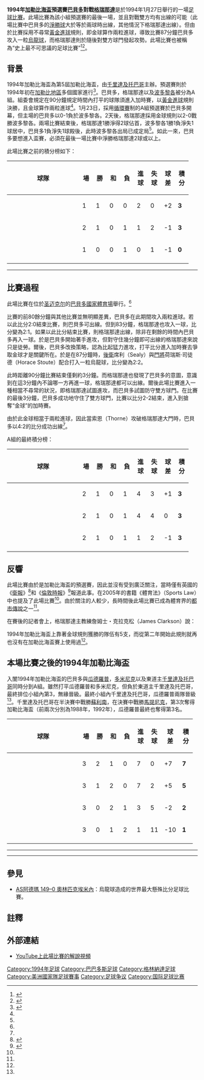 {{Infobox football match
| title                   = 1994年加勒比海盃預選賽<br>A組
| team1                   = [[巴貝多國家足球隊|巴貝多]]
| team1association        = {{flagicon|BRB|size=30px}}
| team1score              = 4
| team2                   = [[格瑞那達國家足球隊|格瑞那達]]
| team2association        = {{flagicon|GRN|size=30px}}
| team2score              = 2
| details                 = [[黃金進球|黃金進球]]規則
| date                    = 1994年1月27日
| stadium                 = [[巴貝多國家體育場|巴貝多國家體育場]]
| city                    = 巴貝多[[聖麥可教區_(巴貝多)|圣迈克尔]]
}}
'''1994年[[加勒比海盃|加勒比海盃]]預選賽[[巴貝多國家足球隊|巴貝多]]對戰[[格瑞那達國家足球隊|格瑞那達]]'''是於1994年1月27日舉行的一場[[足球比賽|足球比賽]]。此場比賽為該小組預選賽的最後一場，並且對戰雙方均有出線的可能（此場比賽中巴貝多的[[淨勝球|淨勝球]]大於等於兩球時出線，其他情況下格瑞那達出線）。但由於比賽採用不尋常[[黃金進球|黃金進球]]規則，即金球算作兩粒進球，導致比賽87分鐘巴貝多攻入一粒[[烏龍球|烏龍球]]，而格瑞那達則於隨後對雙方球門發起攻勢。此場比賽也被稱為“史上最不可思議的足球比賽”<ref name="Guardian 2011">{{cite web|url=http://www.guardian.co.uk/football/2011/may/25/the-greatest-runners-up-ever?INTCMP=SRCH|title=Who are the greatest runners up?|publisher=[[衛報|衛報]]|date=2011年5月24日|accessdate=2014年6月15日|archive-date=2019年8月21日|archive-url=https://web.archive.org/web/20190821145552/https://www.theguardian.com/football/2011/may/25/the-greatest-runners-up-ever?INTCMP=SRCH|dead-url=no}}</ref><ref name="Sports Law">{{cite book |title=Sports Law|last=Gardiner|first=Simon|year=2005|publisher=Routledge Cavendish|location=London|isbn=1-85941-894-5|pages=73–74 |accessdate=2014年6月15日}}</ref>。

== 背景 ==
1994年加勒比海盃為第5屆加勒比海盃，由[[千里達及托巴哥|千里達及托巴哥]]主辦。預選賽則於1994年初在[[加勒比地區|加勒比地區]]多個國家進行<ref name=RSSSF>{{Cite web|url=http://www.rsssf.com/tabless/shell-car94.html|title=Shell Caribbean Cup 1994|publisher=Rec.Sport.Soccer Statistics Foundation|date=2003年7月24日|accessdate=2014年6月15日|archive-date=2012年3月2日|archive-url=https://web.archive.org/web/20120302144055/http://www.rsssf.com/tabless/shell-car94.html|dead-url=no}}</ref>。巴貝多，格瑞那達以及[[波多黎各足球代表隊|波多黎各]]被分為A組。組委會規定在90分鐘規定時間內打平的球隊須進入加時賽，以[[黃金進球|黃金進球]]規則決勝，且金球算作兩粒進球<ref name="Guardian 2011"/>。1月23日，採用[[循環賽|循環賽]]制的A組預選賽於巴貝多開幕，但主場的巴貝多以0-1負於波多黎各。2天後，格瑞那達採用金球規則以2-0戰勝波多黎各。兩場比賽結束後，格瑞那達1勝淨得2球佔首，波多黎各1勝1負淨失1球居中，巴貝多1負淨失1球殿後，此時波多黎各出局已成定局<ref name="RSSSF"/>。如此一來，巴貝多要想進入盃賽，必須在最後一場比賽中淨勝格瑞那達2球或以上。

此場比賽之前的積分榜如下：
{| class="wikitable" style="text-align:center"
|-
!width=175|球隊
! style="width:20px;" abbr="Played"|場
! style="width:20px;" abbr="Won"|勝
! style="width:20px;" abbr="Drawn"|和
! style="width:20px;" abbr="Lost"|負
! style="width:20px;" abbr="Goals for"|進球
! style="width:20px;" abbr="Goals against"|失球
! style="width:20px;" abbr="Goal difference"|球差
! style="width:20px;" abbr="Points"|積分
|- style="background:#cfc;"
|align=left|{{fb|GRN}}
|1||1||0||0||2||0||+2||'''3'''
|-
|align=left|{{fb|PUR}}
|2||1||0||1||1||2||-1||'''3'''
|-
|align=left|{{fb|BRB}}
|1||0||0||1||0||1||-1||'''0'''
|-
|}

{{Football box
| date         = {{Start date|1994|1|23|mf=yes}}
| team1        = {{fb-rt|BRB}}
| score        = 0–1
| team2        = {{fb|PUR}}
| goals1       =
| goals2       =
| stadium      = [[巴貝多國家體育場|巴貝多國家體育場]]，[[聖麥可教區_(巴貝多)|圣迈克尔]]
| attendance   =
| referee      =
}}
----
{{Football box
| date         = {{Start date|1994|1|25|mf=yes}}
| team1        = {{fb-rt|GRN}}
| score        = 2–0
| aet          = yes
| team2        = {{fb|PUR}}
| goals1       =
| goals2       =
| stadium      = [[格瑞那達國家體育場|格瑞那達國家體育場]]，[[聖喬治區_(格瑞那達)|聖喬治]]
| attendance   =
| referee      =
}}

== 比賽過程 ==
此場比賽在位於[[聖麥可教區_(巴貝多)|圣迈克尔]]的[[巴貝多國家體育場|巴貝多國家體育場]]舉行。<ref name="Sports Law"/>

比賽的前80餘分鐘與其他比賽並無明顯差異，巴貝多在此期間攻入兩粒進球。若以此比分2:0結束比賽，則巴貝多可出線。但到83分鐘，格瑞那達也攻入一球，比分變為2:1。如果以此比分結束比賽，則格瑞那達出線，除非在剩餘的時間內巴貝多再入一球。於是巴貝多開始著手進攻，但對守住幾分鐘即可出線的格瑞那達來說只是徒勞。爾後，巴貝多改換策略，認為比起猛力進攻，打平比分進入加時賽去爭取金球才是關鍵所在。於是在87分鐘時，[[後衛_(足球)|後衛]]席利（Sealy）與[[守門員_(足球)|門將]]荷瑞斯·司徒德（Horace Stoute）配合打入一粒烏龍球，比分變為2:2。

此時距離90分鐘比賽結束僅剩約3分鐘。而格瑞那達也發現了巴貝多的意圖，意識到在這3分鐘內不論哪一方再進一球，格瑞那達都可以出線。爾後此場比賽進入一種相當不尋常的狀況，即格瑞那達試圖進攻，而巴貝多試圖防守雙方球門。在比賽的最後3分鐘，巴貝多成功地守住了雙方球門，比賽以比分2-2結束，進入到搶奪“金球”的加時賽。

由於此金球相當于兩粒進球，因此當索恩（Thorne）攻破格瑞那達大門時，巴貝多以4:2的比分成功出線<ref name="Sports Law"/>。

A組的最終積分榜：
{| class="wikitable" style="text-align:center"
|-
!width=175|球隊
! style="width:20px;" abbr="Played"|場
! style="width:20px;" abbr="Won"|勝
! style="width:20px;" abbr="Drawn"|和
! style="width:20px;" abbr="Lost"|負
! style="width:20px;" abbr="Goals for"|進球
! style="width:20px;" abbr="Goals against"|失球
! style="width:20px;" abbr="Goal difference"|球差
! style="width:20px;" abbr="Points"|積分
|- style="background:#cfc;"
|align=left|{{fb|BRB}}
|2||1||0||1||4||3||+1||'''3'''
|-
|align=left|{{fb|GRN}}
|2||1||0||1||4||4||0||'''3'''
|-
|align=left|{{fb|PUR}}
|2||1||0||1||1||2||-1||'''3'''
|-
|}

== 反響 ==
此場比賽由於是加勒比海盃的預選賽，因此並沒有受到廣泛關注，當時僅有英國的《[[衛報|衛報]]》<ref>{{cite news |title=Sixth Column|newspaper=[[衛報|衛報]]|date=1994年2月5日|accessdate=2014年6月15日}}</ref>和《[[倫敦時報|倫敦時報]]》<ref>{{cite news |title=Absurd Cup Rule Obscures Football's Final Goal|author=Andrew Longmore|newspaper=[[倫敦時報|倫敦時報]]|date=1994年2月1日|accessdate=2014年6月15日}}</ref>報道此事。在2005年的書籍《體育法》（Sports Law）中也提及了此場比賽<ref name="Sports Law"/>。由於關注的人較少，長時間後此場比賽已成為體育界的[[都市傳說|都市傳說]]之一<ref name="Guardian 2011"/>。

在賽後的記者會上，格瑞那達主教練詹姆士・克拉克松（James Clarkson）說：

{{Cquote 2|我覺得受騙了。那個想出這些規則的人應該被送進精神病院。這場比賽本不該在有很多隊員都感到困惑的情況下進行。我們的隊員甚至不知道應該向哪邊攻擊：我們的亦或是他們的門。我從沒見過這種事情發生。在足球場上，你應該是靠著擊敗對手來得分，而不是給他們送分。<ref name="Sports Law"/>|詹姆士・克拉克松}}

1994年加勒比海盃上靠著金球規則獲勝的隊伍有5支，而從第二年開始此規則就再也沒有在加勒比海盃賽上使用過<ref name="RSSSF"/>。

== 本場比賽之後的1994年加勒比海盃 ==
入闈1994年加勒比海盃的巴貝多與[[瓜德羅普足球代表隊|瓜德羅普]]，[[多米尼克國家足球隊|多米尼克]]以及東道主[[千里達及托巴哥國家足球隊|千里達及托巴哥]]同時分到A組。雖然打平瓜德羅普和多米尼克，但負於東道主千里達及托巴哥，最終排位小組內第3，無緣晉級。最終小組內千里達及托巴哥，瓜德羅普兩隊晉級<ref name="RSSSF"/>。千里達及托巴哥在半決賽中戰勝[[蘇利南國家足球隊|蘇利南]]，在決賽中戰勝[[馬提尼克足球代表隊|馬提尼克]]，第3次奪得加勒比海盃（前兩次分別為1988年，1992年），瓜德羅普最終也奪得第3名。

{| class="wikitable" style="text-align:center"
|-
!width=175|球隊
! style="width:20px;" abbr="Played"|場
! style="width:20px;" abbr="Won"|勝
! style="width:20px;" abbr="Drawn"|和
! style="width:20px;" abbr="Lost"|負
! style="width:20px;" abbr="Goals for"|進球
! style="width:20px;" abbr="Goals against"|失球
! style="width:20px;" abbr="Goal difference"|球差
! style="width:20px;" abbr="Points"|積分
|- style="background:#cfc;"
|align=left|{{fb|TRI}}
|3||2||1||0||7||0||+7||'''7'''
|- style="background:#cfc;"
|align=left|{{fb|GLP|local}}
|3||1||2||0||7||2||+5||'''5'''
|-
|align=left|{{fb|BRB}}
|3||0||2||1||3||5||-2||'''2'''
|-
|align=left|{{fb|DMA}}
|3||0||1||2||1||11||-10||'''1'''
|-
|}

{{Football box
| date         = {{Start date|1994|4|7|mf=y}}
| team1        = {{fb-rt|BRB}}
| score        = 1–1
| aet          =
| report       =
| team2        = {{fb|DMA}}
| goals1       =
| goals2       =
| stadium      =
| attendance   =
| referee      =
}}
----
{{Football box
| date         = {{Start date|1994|4|9|mf=y}}
| team1        = {{fb-rt|TRI}}
| score        = 2–0
| aet          =
| report       =
| team2        = {{fb|BRB}}
| goals1       =
| goals2       =
| stadium      =
| attendance   =
| referee      =
}}
----
{{Football box
| date         = {{Start date|1994|4|11|mf=y}}
| team1        = {{fb-rt|GLP|local}}
| score        = 2–2
| aet          =
| report       =
| team2        = {{fb|BRB}}
| goals1       =
| goals2       =
| stadium      =
| attendance   =
| referee      =
}}

== 參見 ==
* [[AS阿德瑪_149–0_奧林匹克埃米內|AS阿德瑪 149–0 奧林匹克埃米內]]：烏龍球造成的世界最大懸殊比分足球比賽。

== 註釋 ==
<references/>

== 外部連結 ==
* [http://www.youtube.com/watch?v=ThpYsN-4p7w YouTube上此場比賽的解說視頻]{{Wayback|url=http://www.youtube.com/watch?v=ThpYsN-4p7w |date=20201128181001 }}

{{DEFAULTSORT:1994年加勒比海盃預選賽巴巴多斯 4-2 格林納達}}
[[Category:1994年足球|Category:1994年足球]]
[[Category:巴巴多斯足球|Category:巴巴多斯足球]]
[[Category:格林納達足球|Category:格林納達足球]]
[[Category:美洲國家隊足球賽事|Category:美洲國家隊足球賽事]]
[[Category:足球争议|Category:足球争议]]
[[Category:国际足球比赛|Category:国际足球比赛]]